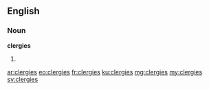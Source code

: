 ==English==

===Noun===
'''clergies'''

# {{plural of|clergy}}

[[ar:clergies]]
[[eo:clergies]]
[[fr:clergies]]
[[ku:clergies]]
[[mg:clergies]]
[[my:clergies]]
[[sv:clergies]]